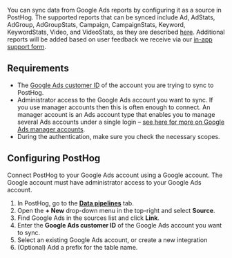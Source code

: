 You can sync data from Google Ads reports by configuring it as a source in PostHog. The supported reports that can be synced include Ad, AdStats, AdGroup, AdGroupStats, Campaign, CampaignStats, Keyword, KeywordStats, Video, and VideoStats, as they are described [here](https://cloud.google.com/bigquery/docs/google-ads-transformation). Additional reports will be added based on user feedback we receive via our [in-app support form](https://app.posthog.com/#panel=support%3Afeedback%3Adata_warehouse%3Alow%3Atrue).

## Requirements
- The [Google Ads customer ID](https://support.google.com/google-ads/answer/1704344) of the account you are trying to sync to PostHog.
- Administrator access to the Google Ads account you want to sync. If you use manager accounts then this is often enough to connect. An manager account is an Ads account type that enables you to manage several Ads accounts under a single login – [see here for more on Google Ads manager accounts](https://support.google.com/google-ads/answer/6139186).
- During the authentication, make sure you check the necessary scopes.

<ProductScreenshot
    imageLight = "https://res.cloudinary.com/dmukukwp6/image/upload/w_500,c_limit,q_auto,f_auto/Screenshot_2025_10_02_at_1_40_54_PM_aff82b85a2.png"
    classes="rounded"
    alt="Location of the Google Ads Customer ID"
/>

<ProductScreenshot
    imageLight = "https://res.cloudinary.com/dmukukwp6/image/upload/2024_10_31_at_15_15_51_a7a003008c.png"
    classes="rounded"
    alt="Location of the Google Ads Customer ID"
/>

## Configuring PostHog

Connect PostHog to your Google Ads account using a Google account. The Google account must have administrator access to your Google Ads account.


1. In PostHog, go to the **[Data pipelines](https://app.posthog.com/pipeline/sources)** tab.
2. Open the **+ New** drop-down menu in the top-right and select **Source**.
3. Find Google Ads in the sources list and click **Link**.
4. Enter the **Google Ads customer ID** of the Google Ads account you want to sync.
5. Select an existing Google Ads account, or create a new integration
6. (Optional) Add a prefix for the table name.
